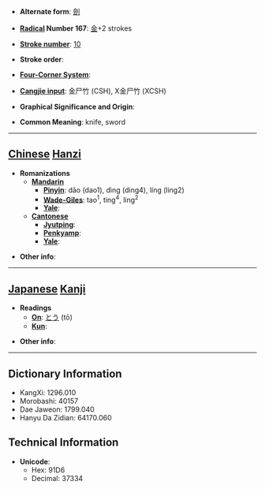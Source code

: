* '''Alternate form''': [[劍]]

* '''[[Wiktionary:Chinese radical index| Radical]] Number 167''': [[Wiktionary:Chinese radical index 金|金]]+2 strokes

* '''[[Wiktionary:Chinese total strokes index|Stroke number]]''': [[Wiktionary:Chinese total strokes index 10|10]]

* '''Stroke order''': 

* '''[[Wiktionary:Chinese four corner index|Four-Corner System]]''': 

* '''[[Wiktionary:Chinese Cangjie index|Cangjie input]]''': 金尸竹 (CSH), X金尸竹 (XCSH)

* '''Graphical Significance and Origin''': 

* '''Common Meaning''': knife, sword

----

== [[Chinese]] [[Hanzi]] ==

* '''Romanizations'''
** '''[[Mandarin]]'''
*** '''[[Pinyin]]''': dāo (dao1), dìng (ding4), líng (ling2)
*** '''[[Wade-Giles]]''': tao<sup>1</sup>, ting<sup>4</sup>, ling<sup>2</sup>
*** '''[[Yale]]''': 
** '''[[Cantonese]]'''
*** '''[[Jyutping]]''':
*** '''[[Penkyamp]]''': 
*** '''[[Yale]]''': 

* '''Other info''': 

----

== [[Japanese]] [[Kanji]] ==

* '''Readings'''
** '''[[On]]''': [[とう]] (tō)
** '''[[Kun]]''': 

* '''Other info''':  

----

== Dictionary Information ==

* KangXi: 1296.010
* Morobashi: 40157
* Dae Jaweon: 1799.040
* Hanyu Da Zidian: 64170.060

== Technical Information ==

* '''Unicode''':
** Hex: 91D6
** Decimal: 37334